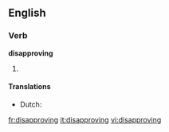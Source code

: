 ==English==

===Verb===
'''disapproving'''

# {{present participle of|disapprove}}

====Translations====
{{trans-top}}
* Dutch: {{t-|nl|afkeurend}}
{{trans-mid}}
{{trans-bottom}}

[[fr:disapproving]]
[[it:disapproving]]
[[vi:disapproving]]